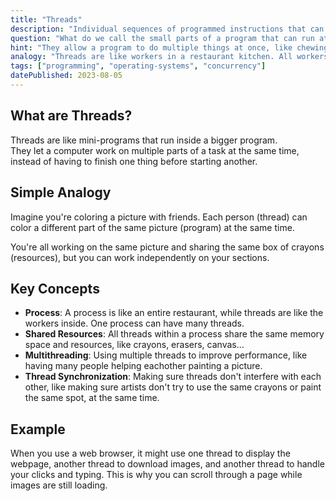 ```yaml
---
title: "Threads"
description: "Individual sequences of programmed instructions that can be executed independently while sharing resources with other threads."
question: "What do we call the small parts of a program that can run at the same time within the same application?"
hint: "They allow a program to do multiple things at once, like chewing gum while walking."
analogy: "Threads are like workers in a restaurant kitchen. All workers share the same kitchen space and tools (the process memory), but each worker (thread) can independently prepare different dishes at the same time, making the kitchen more efficient than if only one person was cooking everything."
tags: ["programming", "operating-systems", "concurrency"]
datePublished: 2023-08-05
---
```


## What are Threads?

Threads are like mini-programs that run inside a bigger program. 
<br/>
They let a computer work on multiple parts of a task at the same time, instead of having to finish one thing before starting another.

## Simple Analogy

Imagine you're coloring a picture with friends. Each person (thread) can color a different part of the same picture (program) at the same time.

You're all working on the same picture and sharing the same box of crayons (resources), but you can work independently on your sections.

## Key Concepts

- **Process**: A process is like an entire restaurant, while threads are like the workers inside. One process can have many threads.
- **Shared Resources**: All threads within a process share the same memory space and resources, like crayons, erasers, canvas...
- **Multithreading**: Using multiple threads to improve performance, like having many people helping eachother painting a picture.
- **Thread Synchronization**: Making sure threads don't interfere with each other, like making sure artists don't try to use the same crayons or paint the same spot, at the same time.

## Example

When you use a web browser, it might use one thread to display the webpage, another thread to download images, and another thread to handle your clicks and typing. This is why you can scroll through a page while images are still loading.


